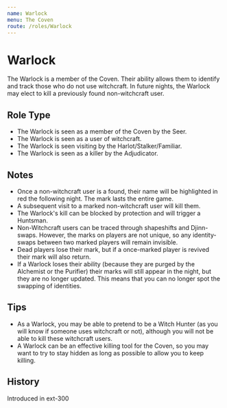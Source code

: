 ```yaml
---
name: Warlock
menu: The Coven
route: /roles/Warlock
---
```



# Warlock

The Warlock is a member of the Coven. Their ability allows them to identify and track those who do not use witchcraft. In future nights, the Warlock may elect to kill a previously found non-witchcraft user.

## Role Type

- The Warlock is seen as a member of the Coven by the Seer.
- The Warlock is seen as a user of witchcraft.
- The Warlock is seen visiting by the Harlot/Stalker/Familiar.
- The Warlock is seen as a killer by the Adjudicator.

## Notes

- Once a non-witchcraft user is a found, their name will be highlighted in red the following night. The mark lasts the entire game.
- A subsequent visit to a marked non-witchcraft user will kill them.
- The Warlock's kill can be blocked by protection and will trigger a Huntsman.
- Non-Witchcraft users can be traced through shapeshifts and Djinn-swaps. However, the marks on players are not unique, so any identity-swaps between two marked players will remain invisible.
- Dead players lose their mark, but if a once-marked player is revived their mark will also return.
- If a Warlock loses their ability (because they are purged by the Alchemist or the Purifier) their marks will still appear in the night, but they are no longer updated. This means that you can no longer spot the swapping of identities.

## Tips

- As a Warlock, you may be able to pretend to be a Witch Hunter (as you will know if someone uses witchcraft or not), although you will not be able to kill these witchcraft users.
- A Warlock can be an effective killing tool for the Coven, so you may want to try to stay hidden as long as possible to allow you to keep killing.

## History

<Timeline lineColor="white">
  <Event interval="2019-01-01">Introduced in ext-300</Event>
</Timeline>
